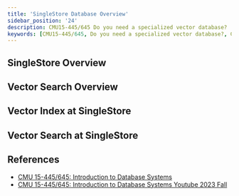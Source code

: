 ```yaml
---
title: 'SingleStore Database Overview'
sidebar_position: '24'
description: CMU15-445/645 Do you need a specialized vector database?
keywords: [CMU15-445/645, Do you need a specialized vector database?, CMU15-445/645 筆記]
---
```


<head>
  <title>CMU 15-445/645 筆記 SingleStore Database Overview</title>
</head>

## SingleStore Overview

## Vector Search Overview

## Vector Index at SingleStore

## Vector Search at SingleStore

## References

- [CMU 15-445/645: Introduction to Database Systems](https://15445.courses.cs.cmu.edu/fall2023/)
- [CMU 15-445/645: Introduction to Database Systems Youtube 2023 Fall](https://www.youtube.com/watch?v=niQ46NQR2eI&list=PLSE8ODhjZXjbj8BMuIrRcacnQh20hmY9g&index=25)
